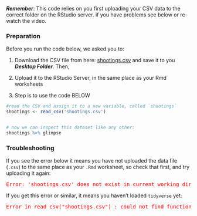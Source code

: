 
***Remember***:  This code relies on you first uploading your CSV data
to the correct folder on the RStudio server. if you have problems see below or
re-watch the video.


### Preparation

Before you run the code below, we asked you to:

1. Download the CSV file from here: [shootings.csv](https://raw.githubusercontent.com/benwhalley/psydata/main/data-raw/shootings.csv) and save it to you ***Desktop Folder***. Then,

2. Upload it to the RStudio Server, in the same place as your Rmd worksheets

3. Step is to use the code BELOW


```r
#read the CSV and assign it to a new variable, called `shootings`
shootings <- read_csv('shootings.csv')


# now we can inspect this dataset like any other:
shootings %>% glimpse
```


### Troubleshooting

If you see the error below it means you have not uploaded the data file (`.csv`) to
the same place as your `.Rmd` worksheet, so check that first, and try uploading it again:


<pre style="color:red">
Error: 'shootings.csv' does not exist in current working directory ('/home/username').
</pre>


If you get this error or similar, it means you haven't loaded `tidyverse` yet:

<pre style="color:red">
Error in read_csv("shootings.csv") : could not find function "read_csv"
</pre>
